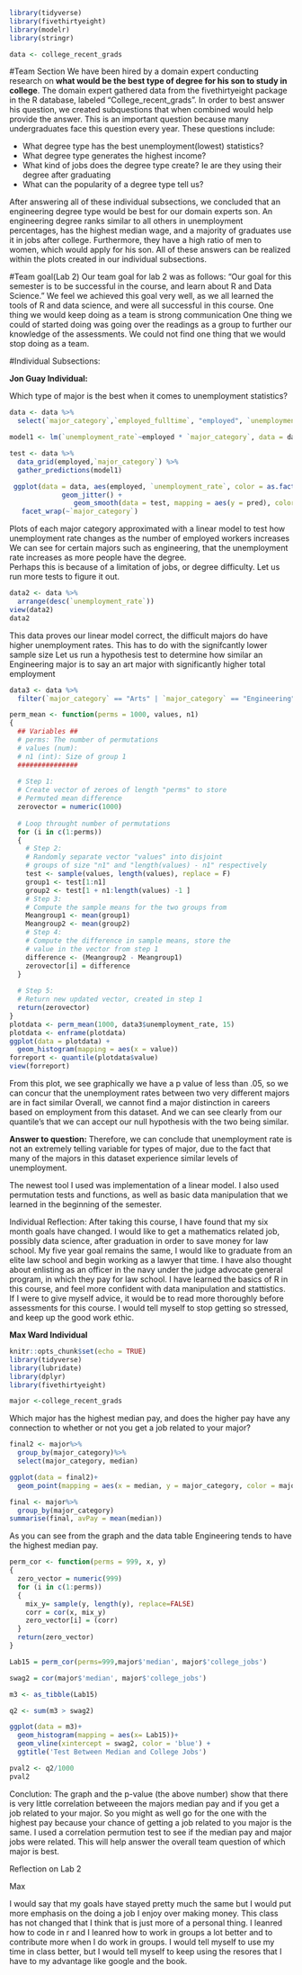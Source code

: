 ```{r}
library(tidyverse)
library(fivethirtyeight)
library(modelr)
library(stringr)

data <- college_recent_grads
```

#Team Section
We have been hired by a domain expert conducting research on **what would be the best type of degree for his son to study in college**.  The domain expert gathered data from the fivethirtyeight package in the R database, labeled "College_recent_grads".  In order to best answer his question, we created subquestions that when combined would help provide the answer.  This is an important question because many undergraduates face this question every year.  These questions include:

* What degree type has the best unemployment(lowest) statistics?
* What degree type generates the highest income?
* What kind of jobs does the degree type create?  Ie are they using their degree after graduating
* What can the popularity of a degree type tell us?


After answering all of these individual  subsections, we concluded that an engineering degree type would be best for our domain experts son.  An engineering degree ranks similar  to all others in unemployment percentages, has the highest  median wage, and a majority of graduates use it in jobs after college.  Furthermore, they have a high ratio of men to women, which would apply for his son.  All of these answers can be realized within the plots created in our individual subsections.

#Team goal(Lab 2)
Our team goal for lab 2 was as follows: "Our goal for this semester is to be successful in the course, and learn about R and Data Science."
We feel we achieved this goal very well, as  we all learned the tools of R and data science, and were all successful in this course.
One thing we would keep doing as a team is strong communication
One thing we could of started doing was going over the readings as a group to further our knowledge of the assessments.
We could not find one thing that we would stop doing as a team.

#Individual Subsections:



**Jon Guay Individual:**

Which type of major is the best when it comes to unemployment statistics?
```{r,warning= FALSE,message=FALSE}
data <- data %>%
  select(`major_category`,`employed_fulltime`, "employed", `unemployment_rate`)

model1 <- lm(`unemployment_rate`~employed * `major_category`, data = data)

test <- data %>%
  data_grid(employed,`major_category`) %>%
  gather_predictions(model1)

 ggplot(data = data, aes(employed, `unemployment_rate`, color = as.factor(`major_category`))) +
             geom_jitter() +
                geom_smooth(data = test, mapping = aes(y = pred), color =  "black") +
   facet_wrap(~`major_category`)
```


Plots of each major category approximated with a linear model to test how unemployment rate changes as the number of employed workers increases
We can see for certain majors such as engineering, that the unemployment rate increases as more people have the degree.  
Perhaps this is because of a limitation of jobs, or degree difficulty.  Let us run more tests to figure it out.
 
```{r,warning= FALSE,message=FALSE}
data2 <- data %>%
  arrange(desc(`unemployment_rate`))
view(data2)
data2
```

This data proves our linear model correct, the difficult majors do have higher unemployment rates.  This has to do with the signifcantly lower sample size
Let us run a hypothesis test to  determine how similar an Engineering major is to say an art major with significantly higher total employment
```{r,warning= FALSE,message=FALSE, echo=FALSE}
data3 <- data %>%
  filter(`major_category` == "Arts" | `major_category` == "Engineering")

perm_mean <- function(perms = 1000, values, n1)
{
  ## Variables ##
  # perms: The number of permutations 
  # values (num): 
  # n1 (int): Size of group 1
  ###############
  
  # Step 1:
  # Create vector of zeroes of length "perms" to store
  # Permuted mean difference 
  zerovector = numeric(1000)
  
  # Loop throught number of permutations
  for (i in c(1:perms))
  {
    # Step 2:
    # Randomly separate vector "values" into disjoint 
    # groups of size "n1" and "length(values) - n1" respectively
    test <- sample(values, length(values), replace = F)
    group1 <- test[1:n1]
    group2 <- test[1 + n1:length(values) -1 ]
    # Step 3:
    # Compute the sample means for the two groups from 
    Meangroup1 <- mean(group1)
    Meangroup2 <- mean(group2)
    # Step 4: 
    # Compute the difference in sample means, store the
    # value in the vector from step 1
    difference <- (Meangroup2 - Meangroup1)
    zerovector[i] = difference
  }
  
  # Step 5:
  # Return new updated vector, created in step 1
  return(zerovector)
}
plotdata <- perm_mean(1000, data3$unemployment_rate, 15)
plotdata <- enframe(plotdata)
ggplot(data = plotdata) +
  geom_histogram(mapping = aes(x = value))
forreport <- quantile(plotdata$value)
view(forreport)
```


From this plot, we see graphically we have a p value of less than .05, so we can concur that the unemployment rates between two very different majors are in fact similar
Overall, we cannot find a major distinction in careers based on employment from this dataset.
And we can see clearly from our quantile's that we can accept our null hypothesis with the two being similar.


**Answer to question:** Therefore, we can conclude that unemployment rate is not an extremely telling variable for types of major, due to the fact that many of the majors in this dataset experience similar levels of unemployment.



The newest tool I used was implementation of a linear model.  I also used permutation tests and functions, as well as basic data manipulation that we learned in the beginning of the semester.




Individual Reflection:
After taking this course, I have found that my six month goals have changed.  I would like to get a mathematics related job, possibly data science, after graduation in order to save money for law school.  My five year goal remains the same, I would like to graduate from an elite law school and begin working as a lawyer that time.  I have also thought about enlisting as an officer in  the navy under the judge advocate general program, in which they pay for law school.  I have learned the basics of R in this course, and feel more confident with data manipulation and stattistics.  If I were to give myself advice, it would be to read more thoroughly before assessments for this course.  I would tell myself to stop getting so stressed, and keep up the good work ethic. 




**Max Ward Individual**

```{r,echo=FALSE,message = FALSE, warning=FALSE}
knitr::opts_chunk$set(echo = TRUE)
library(tidyverse)
library(lubridate)
library(dplyr)        
library(fivethirtyeight)

major <-college_recent_grads
```


Which major has the highest median pay, and does the higher pay have any connection to whether or not you get a job related to your major?
```{r,echo=FALSE,message = FALSE, warning=FALSE}
final2 <- major%>%
  group_by(major_category)%>%
  select(major_category, median)
```
```{r,echo=FALSE,message = FALSE, warning=FALSE}
ggplot(data = final2)+
  geom_point(mapping = aes(x = median, y = major_category, color = major_category))
```
```{r,echo=FALSE,message = FALSE, warning=FALSE}
final <- major%>%
  group_by(major_category)
summarise(final, avPay = mean(median))
```
As you can see from the graph and the data table Engineering tends to have the highest median pay.
```{r,echo=FALSE,message = FALSE, warning=FALSE}
perm_cor <- function(perms = 999, x, y)
{
  zero_vector = numeric(999)
  for (i in c(1:perms))
  {
    mix_y= sample(y, length(y), replace=FALSE)
    corr = cor(x, mix_y)
    zero_vector[i] = (corr)
  }
  return(zero_vector)
}
```
```{r,echo=FALSE,message = FALSE, warning=FALSE}
Lab15 = perm_cor(perms=999,major$'median', major$'college_jobs')
```
```{r,echo=FALSE,message = FALSE, warning=FALSE}
swag2 = cor(major$'median', major$'college_jobs')
```
```{r,echo=FALSE,message = FALSE, warning=FALSE}
m3 <- as_tibble(Lab15)
```
```{r,echo=FALSE,message = FALSE, warning=FALSE}
q2 <- sum(m3 > swag2)
```
```{r,echo=FALSE,message = FALSE, warning=FALSE}
ggplot(data = m3)+
  geom_histogram(mapping = aes(x= Lab15))+
  geom_vline(xintercept = swag2, color = 'blue') +
  ggtitle('Test Between Median and College Jobs')
```
```{r,echo=FALSE,message = FALSE, warning=FALSE}
pval2 <- q2/1000
pval2
```
Conclution: The graph and the p-value (the above number) show that there is very little correlation betweeen the majors median pay and if you get a job related to your major. So you might as well go for the one with the highest pay because your chance of getting a job related to you major is the same. I used a correlation permution test to see if the median pay and major jobs were related. This will help answer the overall team question of which major is best. 

Reflection on Lab 2

Max

I would say that my goals have stayed pretty much the same but I would put more emphasis on the doing a job I enjoy over making money. This class has not changed that I think that is just more of a personal thing. I leanred how to code in r and I leanred how to work in groups a lot better and to contribute more when I do work in groups. I would tell myself to use my time in class better, but I would tell myself to keep using the resores that I have to my advantage like google and the book. 